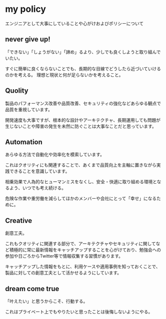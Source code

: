 # my policy
エンジニアとして大事にしていることや心がけおよびポリシーについて

## never give up!
「できない」「しょうがない」「諦め」るより、少しでも良くしようと取り組んでいたい。

すぐに簡単に良くならないことでも、長期的な目線でどうしたら近づいていけるのかを考える。
理想と現状と何が足らないかを考えること。

## Quolity
製品のパフォーマンス改善や品質改善、セキュリティの強化などあらゆる観点で品質を重視しています。

開発速度も大事ですが、根本的な設計やアーキテクチャ、長期運用しても問題が生じないことや障害の発生を未然に防ぐことは大事なことだと思っています。

## Automation
あらゆる方法で自動化や効率化を模索しています。

これはクオリティにも関連することで、あくまで品質向上を主軸に置きながら実践できることを意識しています。

相乗効果で人為的なヒューマンミスをなくし、安全・快適に取り組める環境となるよう、いつでも考え続ける。

危険な作業や重労働を減らしてほかのメンバーや会社にとって「幸せ」になるために。

## Creative

創意工夫。

これもクオリティに関連する部分で、アーキテクチャやセキュリティに関してなど積極的に常に最新情報をキャッチアップすることを心がけており、勉強会への参加や日ごろからTwitter等で情報収集する習慣があります。

キャッチアップした情報をもとに、利用ケースや適用事例を知っておくことで、製品に対しての創意工夫として活かせるようにしています。

## dream come true
「叶えたい」と思うからこそ、行動する。

これはプライベート上でもやりたいと思ったことは後悔しないようにやる。




